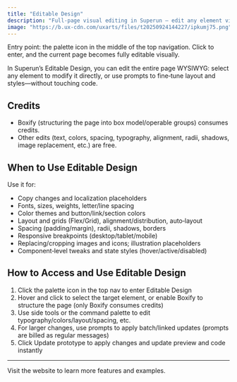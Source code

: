 ```yaml
---
title: "Editable Design"
description: "Full‑page visual editing in Superun — edit any element visually; Boxify consumes credits, other edits are free."
image: "https://b.ux-cdn.com/uxarts/files/t20250924144227/ipkumj75.png"
---
```


Entry point: the palette icon in the middle of the top navigation. Click to enter, and the current page becomes fully editable visually.

In Superun’s Editable Design, you can edit the entire page WYSIWYG: select any element to modify it directly, or use prompts to fine‑tune layout and styles—without touching code.


## Credits

- Boxify (structuring the page into box model/operable groups) consumes credits.
- Other edits (text, colors, spacing, typography, alignment, radii, shadows, image replacement, etc.) are free.

## When to Use Editable Design

Use it for:
- Copy changes and localization placeholders
- Fonts, sizes, weights, letter/line spacing
- Color themes and button/link/section colors
- Layout and grids (Flex/Grid), alignment/distribution, auto‑layout
- Spacing (padding/margin), radii, shadows, borders
- Responsive breakpoints (desktop/tablet/mobile)
- Replacing/cropping images and icons; illustration placeholders
- Component‑level tweaks and state styles (hover/active/disabled)

## How to Access and Use Editable Design

1. Click the palette icon in the top nav to enter Editable Design
2. Hover and click to select the target element, or enable Boxify to structure the page (only Boxify consumes credits)
3. Use side tools or the command palette to edit typography/colors/layout/spacing, etc.
4. For larger changes, use prompts to apply batch/linked updates (prompts are billed as regular messages)
5. Click Update prototype to apply changes and update preview and code instantly


---

<Card title="Superun Website" icon="globe" href="https://superun.ai/web" horizontal>
  Visit the website to learn more features and examples.
</Card>


